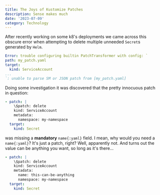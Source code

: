 ```yaml
---
title: The Joys of Kustomize Patches
description: Sense makes much
date: '2023-07-09'
category: Technology
---
```


After recently working on some k8's deployments we came across this obscure error when attempting to delete
multiple unneeded `Secret`s generated by `Helm`.

```yaml
Error: trouble configuring builtin PatchTransformer with config: `
path: my_patch.yaml
target:
  kind: ServiceAccount
...
`: unable to parse SM or JSON patch from [my_patch.yaml]
```

Doing some investigation it was discovered that the pretty innocuous patch in question:

```yaml
- patch: |
    \$patch: delete
    kind: ServiceAccount
    metadata:
      namespace: my-namespace
  target:
    kind: Secret
```

was missing a **mandatory** `name{:yaml}` field. I mean, why would you need a `name{:yaml}`? It's just a patch, right? 
Well, apparently not. And turns out the value can be anything you want, so long as it's there...

```yaml
- patch: |
    \$patch: delete
    kind: ServiceAccount
    metadata:
      name: this-can-be-anything
      namespace: my-namespace
  target:
    kind: Secret
```
